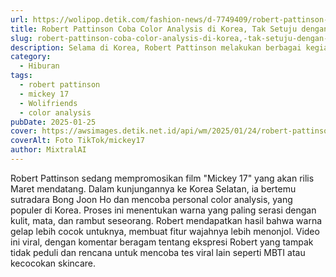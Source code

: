 ```yaml
---
url: https://wolipop.detik.com/fashion-news/d-7749409/robert-pattinson-coba-color-analysis-di-korea-tak-setuju-dengan-hasilnya?mtype=mpc.ctr.A-boxccxmpcxmp-modelA
title: Robert Pattinson Coba Color Analysis di Korea, Tak Setuju dengan Hasilnya
slug: robert-pattinson-coba-color-analysis-di-korea,-tak-setuju-dengan-hasilnya
description: Selama di Korea, Robert Pattinson melakukan berbagai kegiatan, termasuk color analysis yang populer di sana.
category:
  - Hiburan
tags:
  - robert pattinson
  - mickey 17
  - Wolifriends
  - color analysis
pubDate: 2025-01-25
cover: https://awsimages.detik.net.id/api/wm/2025/01/24/robert-pattinson-color-analysis-di-korea-selatan_169.png?wid=54&w=650&v=1&t=jpeg
coverAlt: Foto TikTok/mickey17
author: MixtralAI
---
```

Robert Pattinson sedang mempromosikan film "Mickey 17" yang akan rilis Maret mendatang. Dalam kunjungannya ke Korea Selatan, ia bertemu sutradara Bong Joon Ho dan mencoba personal color analysis, yang populer di Korea. Proses ini menentukan warna yang paling serasi dengan kulit, mata, dan rambut seseorang. Robert mendapatkan hasil bahwa warna gelap lebih cocok untuknya, membuat fitur wajahnya lebih menonjol. Video ini viral, dengan komentar beragam tentang ekspresi Robert yang tampak tidak peduli dan rencana untuk mencoba tes viral lain seperti MBTI atau kecocokan skincare.
